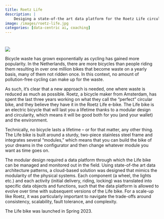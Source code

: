 ```yaml
---
title: Roetz Life
description: |
    Desiging a state-of-the art data platform for the Roetz Life circular e-bike.
image: /images/roetz-life.jpg
categories: [data-centric ai, coaching]
---
```


#

![](/images/roetz-landfill.jpg)

Bicycle waste has grown exponentially as cycling has gained more popularity. In the Netherlands, there are more bicycles than people riding them resulting in over one million bikes that become waste on a yearly basis, many of them not ridden once. In this context, no amount of pollution-free cycling can make up for the waste.

As such, it’s clear that a new approach is needed, one where waste is reduced as much as possible. Roetz, a bicycle maker from Amsterdam, has spent the last three years working on what they call the “perfect” circular bike, and they believe they have it in the Roetz Life e-bike. The Life bike is an electric bicycle that will last you a lifetime thanks to a modular design and circularity, which means it will be good both for you (and your wallet) and the environment.

Technically, no bicycle lasts a lifetime – or for that matter, any other thing. The Life bike is built around a sturdy, two-piece stainless steel frame and integrates several “modules,” which means that you can build the bike of your dreams in the configurator and then change whatever module you want as time goes on.

The modular design required a data platform through which the Life bike can be managed and monitored out in the field. Using state-of-the art data architecture patterns, a cloud-based solution was designed that mimics the modularity of the physical systems. Each component (a wheel, the lights etc.) and each activity (initial delivery, riding, locking) was translated into specific data objects and functions, such that the data platform is allowed to evolve over time with subsequent versions of the Life bike. For a scale-up like Roetz, it was particularly important to navigate the trade-offs around consistency, scalability, fault tolerance, and complexity.

The Life bike was launched in Spring 2023.


